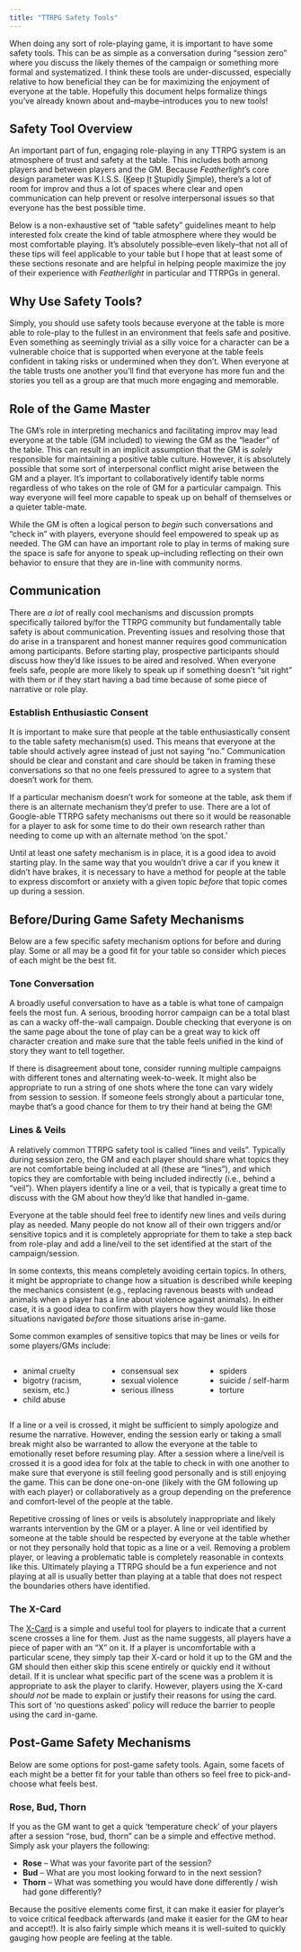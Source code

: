 ```yaml
---
title: "TTRPG Safety Tools"
---
```


When doing any sort of role-playing game, it is important to have some safety tools. This can be as simple as a conversation during "session zero" where you discuss the likely themes of the campaign or something more formal and systematized. I think these tools are under-discussed, especially relative to how beneficial they can be for maximizing the enjoyment of everyone at the table. Hopefully this document helps formalize things you've already known about and--maybe--introduces you to new tools!

## Safety Tool Overview

An important part of fun, engaging role-playing in any TTRPG system is an atmosphere of trust and safety at the table. This includes both among players and between players and the GM. Because _Featherlight_'s core design parameter was K.I.S.S. (<u>K</u>eep <u>I</u>t <u>S</u>tupidly <u>S</u>imple), there's a lot of room for improv and thus a lot of spaces where clear and open communication can help prevent or resolve interpersonal issues so that everyone has the best possible time.

Below is a non-exhaustive set of "table safety" guidelines meant to help interested folx create the kind of table atmosphere where they would be most comfortable playing. It's absolutely possible--even likely--that not all of these tips will feel applicable to your table but I hope that at least some of these sections resonate and are helpful in helping people maximize the joy of their experience with _Featherlight_ in particular and TTRPGs in general.

## Why Use Safety Tools?

Simply, you should use safety tools because everyone at the table is more able to role-play to the fullest in an environment that feels safe and positive. Even something as seemingly trivial as a silly voice for a character can be a vulnerable choice that is supported when everyone at the table feels confident in taking risks or undermined when they don't. [When everyone at the table trusts one another you'll find that everyone has more fun and the stories you tell as a group are that much more engaging and memorable]{.key}.

## Role of the Game Master

The GM's role in interpreting mechanics and facilitating improv may lead everyone at the table (GM included) to viewing the GM as the "leader" of the table. This can result in an implicit assumption that the GM is _solely_ responsible for maintaining a positive table culture. However, it is absolutely possible that some sort of interpersonal conflict might arise between the GM and a player. It's important to collaboratively identify table norms regardless of who takes on the role of GM for a particular campaign. This way everyone will feel more capable to speak up on behalf of themselves or a quieter table-mate.

While the GM is often a logical person to _begin_ such conversations and "check in" with players, everyone should feel empowered to speak up as needed. The GM can have an important role to play in terms of making sure the space is safe for anyone to speak up--including reflecting on their own behavior to ensure that they are in-line with community norms.

## Communication

There are _a lot_ of really cool mechanisms and discussion prompts specifically tailored by/for the TTRPG community but fundamentally [table safety is about communication]{.key}. Preventing issues and resolving those that do arise in a transparent and honest manner requires good communication among participants. Before starting play, prospective participants should discuss how they'd like issues to be aired and resolved. When everyone feels safe, people are more likely to speak up if something doesn't "sit right" with them or if they start having a bad time because of some piece of narrative or role play.

### Establish Enthusiastic Consent

It is important to make sure that people at the table enthusiastically consent to the table safety mechanism(s) used. This means that everyone at the table should actively agree instead of just not saying "no." Communication should be clear and constant and care should be taken in framing these conversations so that no one feels pressured to agree to a system that doesn't work for them.

If a particular mechanism doesn't work for someone at the table, ask them if there is an alternate mechanism they'd prefer to use. There are a lot of Google-able TTRPG safety mechanisms out there so it would be reasonable for a player to ask for some time to do their own research rather than needing to come up with an alternate method 'on the spot.'

Until at least one safety mechanism is in place, it is a good idea to avoid starting play. In the same way that you wouldn't drive a car if you knew it didn't have brakes, it is necessary to have a method for people at the table to express discomfort or anxiety with a given topic _before_ that topic comes up during a session.

## Before/During Game Safety Mechanisms

Below are a few specific safety mechanism options for before and during play. Some or all may be a good fit for your table so consider which pieces of each might be the best fit.

### Tone Conversation

A broadly useful conversation to have as a table is what tone of campaign feels the most fun. A serious, brooding horror campaign can be a total blast as can a wacky off-the-wall campaign. Double checking that everyone is on the same page about the tone of play can be a great way to kick off character creation and make sure that the table feels unified in the kind of story they want to tell together.

If there is disagreement about tone, consider running multiple campaigns with different tones and alternating week-to-week. It might also be appropriate to run a string of one shots where the tone can vary widely from session to session. If someone feels strongly about a particular tone, maybe that's a good chance for them to try their hand at being the GM!

### Lines & Veils

A relatively common TTRPG safety tool is called "lines and veils". Typically during session zero, the GM and each player should share what topics they are not comfortable being included at all (these are "lines"), and which topics they are comfortable with being included indirectly (i.e., behind a "veil"). When players identify a line or a veil, that is typically a great time to discuss with the GM about how they'd like that handled in-game.

Everyone at the table should feel free to identify new lines and veils during play as needed. Many people do not know all of their own triggers and/or sensitive topics and it is completely appropriate for them to take a step back from role-play and add a line/veil to the set identified at the start of the campaign/session.

In some contexts, this means completely avoiding certain topics. In others, it might be appropriate to change how a situation is described while keeping the mechanics consistent (e.g., replacing ravenous beasts with undead animals when a player has a line about violence against animals). In either case, it is a good idea to confirm with players how they would like those situations navigated _before_ those situations arise in-game.

Some common examples of sensitive topics that may be lines or veils for some players/GMs include:

::::{.columns}

:::{.column width="33%"}

- animal cruelty
- bigotry (racism, sexism, etc.)
- child abuse

:::
:::{.column width="33%"}

- consensual sex
- sexual violence
- serious illness

:::
:::{.column width="33%"}

- spiders
- suicide / self-harm
- torture

:::
::::

If a line or a veil is crossed, it might be sufficient to simply apologize and resume the narrative. However, ending the session early or taking a small break might also be warranted to allow the everyone at the table to emotionally reset before resuming play. After a session where a line/veil is crossed it is a good idea for folx at the table to check in with one another to make sure that everyone is still feeling good personally and is still enjoying the game. This can be done one-on-one (likely with the GM following up with each player) or collaboratively as a group depending on the preference and comfort-level of the people at the table.

Repetitive crossing of lines or veils is absolutely inappropriate and likely warrants intervention by the GM or a player. A line or veil identified by someone at the table should be respected by everyone at the table whether or not they personally hold that topic as a line or a veil. Removing a problem player, or leaving a problematic table is completely reasonable in contexts like this. Ultimately playing a TTRPG should be a fun experience and not playing at all is usually better than playing at a table that does not respect the boundaries others have identified.

### The X-Card

The [X-Card](https://docs.google.com/document/d/1SB0jsx34bWHZWbnNIVVuMjhDkrdFGo1_hSC2BWPlI3A/edit?tab=t.0) is a simple and useful tool for players to indicate that a current scene crosses a line for them. Just as the name suggests, all players have a piece of paper with an "X" on it. If a player is uncomfortable with a particular scene, they simply tap their X-card or hold it up to the GM and the GM should then either skip this scene entirely or quickly end it without detail. If it is unclear what specific part of the scene was a problem it is appropriate to ask the player to clarify. However, players using the X-card _should not_ be made to explain or justify their reasons for using the card. This sort of 'no questions asked' policy will reduce the barrier to people using the card in-game.

## Post-Game Safety Mechanisms

Below are some options for post-game safety tools. Again, some facets of each might be a better fit for your table than others so feel free to pick-and-choose what feels best.

### Rose, Bud, Thorn

If you as the GM want to get a quick 'temperature check' of your players after a session "rose, bud, thorn" can be a simple and effective method. Simply ask your players the following:

- **Rose** -- What was your favorite part of the session?
- **Bud** -- What are you most looking forward to in the next session?
- **Thorn** -- What was something you would have done differently / wish had gone differently?

Because the positive elements come first, it can make it easier for player's to voice critical feedback afterwards (and make it easier for the GM to hear and accept!). It is also fairly simple which means it is well-suited to quickly gauging how people are feeling at the table.